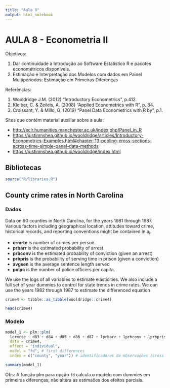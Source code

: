 ```yaml
---
title: "Aula 8"
output: html_notebook
---
```


# AULA 8 - Econometria II

Objetivos:

1.  Dar continuidade à Introdução ao Software Estatístico R e pacotes econométricos disponíveis.
2.  Estimação e Interpretação dos Modelos com dados em Painel Multiperíodos: Estimação em Primeiras Diferenças

Referências:

1.  Wooldridge J.M. (2012) "Introductory Econometrics", p.412.
2.  Kleiber, C. & Zeileis, A. (2008) "Applied Econometrics with R", p. 84.
3.  Croissant, Y. & Millo, G. (2019) "Panel Data Econometrics with R by", p.1.

Sites que contém material auxiliar sobre a aula:

-   <http://eclr.humanities.manchester.ac.uk/index.php/Panel_in_R>
-   <https://justinmshea.github.io/wooldridge/articles/Introductory-Econometrics-Examples.html#chapter-13-pooling-cross-sections-across-time-simple-panel-data-methods>
-   <https://justinmshea.github.io/wooldridge/index.html>

## Bibliotecas

```r
source("R/libraries.R")
```

## County crime rates in North Carolina

### Dados

Data on 90 counties in North Carolina, for the years 1981 through 1987. Various factors including geographical location, attitudes toward crime, historical records, and reporting conventions might be contained in a~i~.

-   **crmrte** is number of crimes per person.
-   **prbarr** is the estimated probability of arrest
-   **prbconv** is the estimated probability of conviction (given an arrest)
-   **prbpris** is the probability of serving time in prison (given a conviction)
-   **avgsen** is the average sentence length served
-   **polpc** is the number of police officers per capita.

We use the logs of all variables to estimate elasticities. We also include a full set of year dummies to control for state trends in crime rates. We can use the years 1982 through 1987 to estimate the differenced equation

```r
crime4 <- tibble::as_tibble(wooldridge::crime4)

head(crime4)
```

### Modelo

```r
model_1 <- plm::plm(
  lcrmrte ~ d83 + d84 + d85 + d86 + d87 + lprbarr + lprbconv + lprbpris + lavgsen + lpolpc, 
  data = crime4, 
  effect = "individual", 
  model = "fd", # first differences 
  index = c("county", "year")) # identificadores de observações (cross section e temporal)

summary(model_1)

```

Obs: A função plm para opção `fd` calcula o modelo com dummies em primeiras diferenças; não altera as estimaões dos efeitos parciais.
